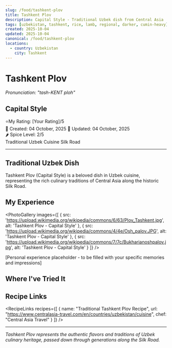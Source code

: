 ```yaml
---
slug: /food/tashkent-plov
title: Tashkent Plov
description: Capital Style - Traditional Uzbek dish from Central Asia
tags: [uzbekistan, tashkent, rice, lamb, regional, darker, cumin-heavy]
created: 2025-10-04
updated: 2025-10-04
canonical: /food/tashkent-plov
locations:
  - country: Uzbekistan
    city: Tashkent
---
```



# Tashkent Plov
*Pronunciation: "tash-KENT ploh"*

## Capital Style

<div className="food-rating">
  <span className="star">⭐</span>My Rating: [Your Rating]/5
</div>

<div className="food-metadata">
  <span className="food-date">📅 Created: 04 October, 2025</span>
  <span className="food-date">🔄 Updated: 04 October, 2025</span>
</div>

<div className="spice-level">
  🌶️ Spice Level: 2/5
</div>

<div className="food-tags">
  <span className="food-tag">Traditional</span>
  <span className="food-tag">Uzbek Cuisine</span>
  <span className="food-tag">Silk Road</span>
</div>

---

## Traditional Uzbek Dish

Tashkent Plov (Capital Style) is a beloved dish in Uzbek cuisine, representing the rich culinary traditions of Central Asia along the historic Silk Road.

## My Experience

<PhotoGallery
  images={[
    { src: 'https://upload.wikimedia.org/wikipedia/commons/6/63/Plov_Tashkent.jpg', alt: 'Tashkent Plov - Capital Style' },
    { src: 'https://upload.wikimedia.org/wikipedia/commons/4/4e/Osh_palov.JPG', alt: 'Tashkent Plov - Capital Style' },
    { src: 'https://upload.wikimedia.org/wikipedia/commons/7/7c/Bukharianoshpalov.jpg', alt: 'Tashkent Plov - Capital Style' }
  ]}
/>

[Personal experience placeholder - to be filled with your specific memories and impressions]

## Where I've Tried It

<MapEmbed location="Tashkent, Uzbekistan" description="Traditional preparation across Uzbekistan" />

## Recipe Links

<RecipeLinks
  recipes={[
    {
      name: "Traditional Tashkent Plov Recipe",
      url: "https://www.centralasia-travel.com/en/countries/uzbekistan/cuisine",
      chef: "Central Asia Travel"
    }
  ]}
/>

---

*Tashkent Plov represents the authentic flavors and traditions of Uzbek culinary heritage, passed down through generations along the Silk Road.*
